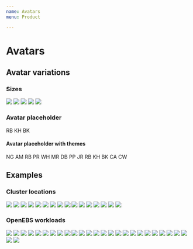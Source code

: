 ```yaml
---
name: Avatars
menu: Product

---
```




# Avatars

## Avatar variations

### Sizes
<Playground>
<img class="avatar avatar-sm" src="https://avatars2.githubusercontent.com/u/18216179?s=460&v=4"/>
<img class="avatar avatar-md" src="https://avatars1.githubusercontent.com/u/12488783?s=400&v=4"/>
<img class="avatar avatar-lg" src="https://avatars2.githubusercontent.com/u/7765078?s=400&v=4"/>
<img class="avatar avatar-xl" src="https://avatars2.githubusercontent.com/u/26892096?s=400&v=4"/>
<img class="avatar avatar-xxl" src="https://avatars3.githubusercontent.com/u/1729024?s=400&v=4"/>
</Playground>

### Avatar placeholder
<Playground>
<span class="avatar">RB</span>
<span class="avatar">KH</span>
<span class="avatar">BK</span>
<span class="avatar avatar-placeholder"></span>
<span class="avatar"></span>
</Playground>

#### Avatar placeholder with themes
<Playground>
<span class="avatar avatar-blue">NG</span>
<span class="avatar avatar avatar-azure">AM</span>
<span class="avatar avatar-indigo">RB</span>
<span class="avatar avatar-purple">PR</span>
<span class="avatar avatar-pink">WH</span>
<span class="avatar avatar-red">MR</span>
<span class="avatar avatar-orange">DB</span>
<span class="avatar avatar-yellow">PP</span>
<span class="avatar avatar-lime">JR</span>
<span class="avatar avatar-green">RB</span>
<span class="avatar avatar-teal">KH</span>
<span class="avatar avatar-cyan">BK</span>
<span class="avatar avatar-gray">CA</span>
<span class="avatar avatar-gray-dark">CW</span>
</Playground>

## Examples

### Cluster locations
<Playground>
<img class="avatar avatar-md" src={digitalocean}/>
<img class="avatar avatar-md" src={azure}/>
<img class="avatar avatar-md" src={gke}/>
<img class="avatar avatar-md" src={minikube}/>
<img class="avatar avatar-md" src={openshift}/>
<img class="avatar avatar-md" src={aks}/>
<img class="avatar avatar-md" src={aws}/>
<img class="avatar avatar-md" src={eks}/>
<img class="avatar avatar-md" src={gcp}/>
<img class="avatar avatar-md" src={ibm}/>
<img class="avatar avatar-md" src={icp}/>
<img class="avatar avatar-md" src={iks}/>
<img class="avatar avatar-md" src={minishift}/>
<img class="avatar avatar-md" src={packet}/>
<img class="avatar avatar-md" src={stackpointcloud}/>
<img class="avatar avatar-md" src={onpremise}/>
</Playground>

### OpenEBS workloads
<Playground>
<img class="avatar avatar-md" src={cassandra}/>
<img class="avatar avatar-md" src={cockroachDB}/>
<img class="avatar avatar-md" src={couchbase}/>
<img class="avatar avatar-md" src={elastic}/>
<img class="avatar avatar-md" src={galera}/>
<img class="avatar avatar-md" src={gitlab}/>
<img class="avatar avatar-md" src={jenkins}/>
<img class="avatar avatar-md" src={kafka}/>
<img class="avatar avatar-md" src={minio}/>
<img class="avatar avatar-md" src={mongoDB}/>
<img class="avatar avatar-md" src={percona}/>
<img class="avatar avatar-md" src={postgreSQL}/>
<img class="avatar avatar-md" src={prometheus}/>
<img class="avatar avatar-md" src={rabbitMQ}/>
<img class="avatar avatar-md" src={redis}/>
<img class="avatar avatar-md" src={mysql}/>
<img class="avatar avatar-md" src={wordpress}/>
<img class="avatar avatar-md" src={grafana}/>
<img class="avatar avatar-md" src={consul}/>
<img class="avatar avatar-md" src={nomad}/>
<img class="avatar avatar-md" src={packer}/>
<img class="avatar avatar-md" src={teraform}/>
<img class="avatar avatar-md" src={vault}/>
<img class="avatar avatar-md" src={bamboo}/>
<img class="avatar avatar-md" src={magento}/>
<img class="avatar avatar-md" src={kibana}/>

<img class="avatar avatar-md" src={defaultworkload}/>
</Playground>
